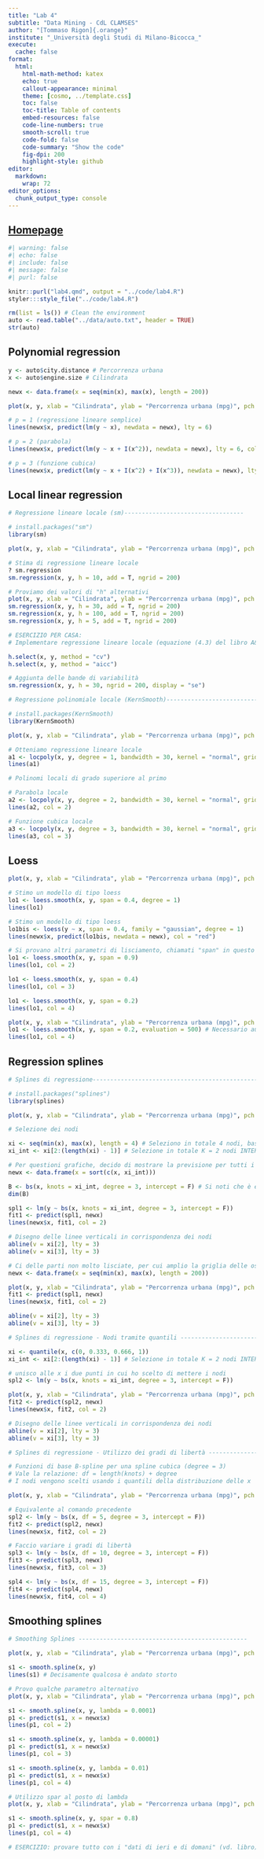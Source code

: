 ```yaml
---
title: "Lab 4"
subtitle: "Data Mining - CdL CLAMSES"
author: "[Tommaso Rigon]{.orange}"
institute: "_Università degli Studi di Milano-Bicocca_"
execute:
  cache: false
format:
  html:
    html-math-method: katex
    echo: true
    callout-appearance: minimal
    theme: [cosmo, ../template.css]
    toc: false
    toc-title: Table of contents
    embed-resources: false
    code-line-numbers: true
    smooth-scroll: true
    code-fold: false
    code-summary: "Show the code"
    fig-dpi: 200
    highlight-style: github
editor: 
  markdown: 
    wrap: 72
editor_options: 
  chunk_output_type: console
---
```


## [Homepage](../index.html)

```r
#| warning: false
#| echo: false
#| include: false
#| message: false
#| purl: false

knitr::purl("lab4.qmd", output = "../code/lab4.R")
styler:::style_file("../code/lab4.R")
```

```r
rm(list = ls()) # Clean the environment
auto <- read.table("../data/auto.txt", header = TRUE)
str(auto)
```

## Polynomial regression

```r
y <- auto$city.distance # Percorrenza urbana
x <- auto$engine.size # Cilindrata

newx <- data.frame(x = seq(min(x), max(x), length = 200))

plot(x, y, xlab = "Cilindrata", ylab = "Percorrenza urbana (mpg)", pch = 16)

# p = 1 (regressione lineare semplice)
lines(newx$x, predict(lm(y ~ x), newdata = newx), lty = 6)

# p = 2 (parabola)
lines(newx$x, predict(lm(y ~ x + I(x^2)), newdata = newx), lty = 6, col = "red")

# p = 3 (funzione cubica)
lines(newx$x, predict(lm(y ~ x + I(x^2) + I(x^3)), newdata = newx), lty = 6, col = "green")
```

## Local linear regression

```r
# Regressione lineare locale (sm)----------------------------------

# install.packages("sm")
library(sm)

plot(x, y, xlab = "Cilindrata", ylab = "Percorrenza urbana (mpg)", pch = 16)

# Stima di regressione lineare locale
? sm.regression
sm.regression(x, y, h = 10, add = T, ngrid = 200)

# Proviamo dei valori di "h" alternativi
plot(x, y, xlab = "Cilindrata", ylab = "Percorrenza urbana (mpg)", pch = 16)
sm.regression(x, y, h = 30, add = T, ngrid = 200)
sm.regression(x, y, h = 100, add = T, ngrid = 200)
sm.regression(x, y, h = 5, add = T, ngrid = 200)

# ESERCIZIO PER CASA:
# Implementare regressione lineare locale (equazione (4.3) del libro A&S) e selezionare il parametro h tramite convalida incrociata. Si noti che nel caso della leave-one-out è possibile adattare equazione (3.4) in questo contesto.

h.select(x, y, method = "cv")
h.select(x, y, method = "aicc")

# Aggiunta delle bande di variabilità
sm.regression(x, y, h = 30, ngrid = 200, display = "se")

# Regressione polinomiale locale (KernSmooth)---------------------------------------

# install.packages(KernSmooth)
library(KernSmooth)

plot(x, y, xlab = "Cilindrata", ylab = "Percorrenza urbana (mpg)", pch = 16)

# Otteniamo regressione lineare locale
a1 <- locpoly(x, y, degree = 1, bandwidth = 30, kernel = "normal", gridsize = 200)
lines(a1)

# Polinomi locali di grado superiore al primo

# Parabola locale
a2 <- locpoly(x, y, degree = 2, bandwidth = 30, kernel = "normal", gridsize = 200)
lines(a2, col = 2)

# Funzione cubica locale
a3 <- locpoly(x, y, degree = 3, bandwidth = 30, kernel = "normal", gridsize = 200)
lines(a3, col = 3)
```

## Loess

```r
plot(x, y, xlab = "Cilindrata", ylab = "Percorrenza urbana (mpg)", pch = 16)

# Stimo un modello di tipo loess
lo1 <- loess.smooth(x, y, span = 0.4, degree = 1)
lines(lo1)

# Stimo un modello di tipo loess
lo1bis <- loess(y ~ x, span = 0.4, family = "gaussian", degree = 1)
lines(newx$x, predict(lo1bis, newdata = newx), col = "red")

# Si provano altri parametri di lisciamento, chiamati "span" in questo contesto
lo1 <- loess.smooth(x, y, span = 0.9)
lines(lo1, col = 2)

lo1 <- loess.smooth(x, y, span = 0.4)
lines(lo1, col = 3)

lo1 <- loess.smooth(x, y, span = 0.2)
lines(lo1, col = 4)

plot(x, y, xlab = "Cilindrata", ylab = "Percorrenza urbana (mpg)", pch = 16)
lo1 <- loess.smooth(x, y, span = 0.2, evaluation = 500) # Necessario aumentare il numero di punti
lines(lo1, col = 4)
```

## Regression splines

```r
# Splines di regressione---------------------------------------------------

# install.packages("splines")
library(splines)

plot(x, y, xlab = "Cilindrata", ylab = "Percorrenza urbana (mpg)", pch = 16)

# Selezione dei nodi

xi <- seq(min(x), max(x), length = 4) # Seleziono in totale 4 nodi, basandomi sui dati
xi_int <- xi[2:(length(xi) - 1)] # Selezione in totale K = 2 nodi INTERNI

# Per questioni grafiche, decido di mostrare la previsione per tutti i valori di + i valori dei nodi interni
newx <- data.frame(x = sort(c(x, xi_int)))

B <- bs(x, knots = xi_int, degree = 3, intercept = F) # Si noti che è esclusa l'intercetta, per un totale di K + 3 componenti
dim(B)

spl1 <- lm(y ~ bs(x, knots = xi_int, degree = 3, intercept = F))
fit1 <- predict(spl1, newx)
lines(newx$x, fit1, col = 2)

# Disegno delle linee verticali in corrispondenza dei nodi
abline(v = xi[2], lty = 3)
abline(v = xi[3], lty = 3)

# Ci delle parti non molto lisciate, per cui amplio la griglia delle osservazioni
newx <- data.frame(x = seq(min(x), max(x), length = 200))

plot(x, y, xlab = "Cilindrata", ylab = "Percorrenza urbana (mpg)", pch = 16)
fit1 <- predict(spl1, newx)
lines(newx$x, fit1, col = 2)

abline(v = xi[2], lty = 3)
abline(v = xi[3], lty = 3)

# Splines di regressione - Nodi tramite quantili ----------------------

xi <- quantile(x, c(0, 0.333, 0.666, 1))
xi_int <- xi[2:(length(xi) - 1)] # Selezione in totale K = 2 nodi INTERNI

# unisco alle x i due punti in cui ho scelto di mettere i nodi
spl2 <- lm(y ~ bs(x, knots = xi_int, degree = 3, intercept = F))

plot(x, y, xlab = "Cilindrata", ylab = "Percorrenza urbana (mpg)", pch = 16)
fit2 <- predict(spl2, newx)
lines(newx$x, fit2, col = 2)

# Disegno delle linee verticali in corrispondenza dei nodi
abline(v = xi[2], lty = 3)
abline(v = xi[3], lty = 3)

# Splines di regressione - Utilizzo dei gradi di libertà ---------------

# Funzioni di base B-spline per una spline cubica (degree = 3)
# Vale la relazione: df = length(knots) + degree
# I nodi vengono scelti usando i quantili della distribuzione delle x

plot(x, y, xlab = "Cilindrata", ylab = "Percorrenza urbana (mpg)", pch = 16)

# Equivalente al comando precedente
spl2 <- lm(y ~ bs(x, df = 5, degree = 3, intercept = F))
fit2 <- predict(spl2, newx)
lines(newx$x, fit2, col = 2)

# Faccio variare i gradi di libertà
spl3 <- lm(y ~ bs(x, df = 10, degree = 3, intercept = F))
fit3 <- predict(spl3, newx)
lines(newx$x, fit3, col = 3)

spl4 <- lm(y ~ bs(x, df = 15, degree = 3, intercept = F))
fit4 <- predict(spl4, newx)
lines(newx$x, fit4, col = 4)
```

## Smoothing splines

```r
# Smoothing Splines ------------------------------------------------

plot(x, y, xlab = "Cilindrata", ylab = "Percorrenza urbana (mpg)", pch = 16)

s1 <- smooth.spline(x, y)
lines(s1) # Decisamente qualcosa è andato storto

# Provo qualche parametro alternativo
plot(x, y, xlab = "Cilindrata", ylab = "Percorrenza urbana (mpg)", pch = 16)

s1 <- smooth.spline(x, y, lambda = 0.0001)
p1 <- predict(s1, x = newx$x)
lines(p1, col = 2)

s1 <- smooth.spline(x, y, lambda = 0.00001)
p1 <- predict(s1, x = newx$x)
lines(p1, col = 3)

s1 <- smooth.spline(x, y, lambda = 0.01)
p1 <- predict(s1, x = newx$x)
lines(p1, col = 4)

# Utilizzo spar al posto di lambda
plot(x, y, xlab = "Cilindrata", ylab = "Percorrenza urbana (mpg)", pch = 16)

s1 <- smooth.spline(x, y, spar = 0.8)
p1 <- predict(s1, x = newx$x)
lines(p1, col = 4)

# ESERCIZIO: provare tutto con i "dati di ieri e di domani" (vd. libro) selezionando il parametro di lisciamento sia tramite convalida incrociata sia tramite insieme di stima e verifica

```

